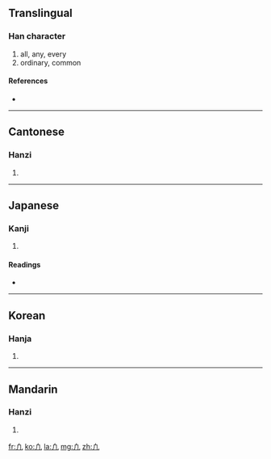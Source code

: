 {{also|几|凡}}
==Translingual==

===Han character===
{{Han char|rn=16|rad=几|as=01|sn=3|four=|canj=竹竹弓 (HHN), X竹竹弓 (XHHN)}}

# all, any, every
# ordinary, common

====References====
* {{Han ref|kx=0134.021|dkj=01740|dj=0299.110|hdz=10276.020|uh=51E2|ud=20962}}

----

==Cantonese==

===Hanzi===
{{yue-hanzi|jyut=|y=faan4}}

# {{defn|Cantonese|sort=几01}}

----

==Japanese==

===Kanji===
{{ja-kanji|grade=|rs=几01}}

# {{defn|Japanese|sort=几01}}

====Readings====
* {{ja-readings|on=[[ぼん]] (bon), [[はん]] (han)|kun=[[すべて]] (subete), [[およそ]] (oyoso)}}

----

==Korean==

===Hanja===
{{ko-hanja|hangeul=범|rv=beom|mr=pŏm}}

# {{defn|Korean|sort=几01}}

----

==Mandarin==

===Hanzi===
{{cmn-hanzi|pin=[[fán]] ([[fan2]])|wg=fan<sup>2</sup>}}

# {{defn|Mandarin|sort=几01}}

[[fr:凢]]
[[ko:凢]]
[[la:凢]]
[[mg:凢]]
[[zh:凢]]